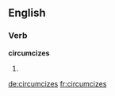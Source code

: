 
==English==

===Verb===
'''circumcizes'''

# {{third-person singular of|circumcize}}

[[de:circumcizes]]
[[fr:circumcizes]]